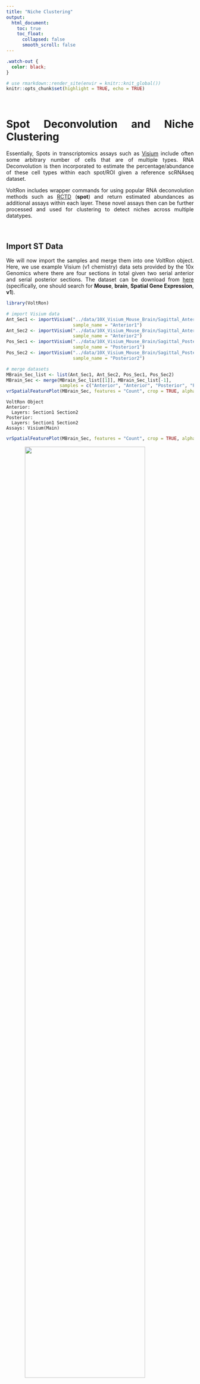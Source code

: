 ```yaml
---
title: "Niche Clustering"
output: 
  html_document:
    toc: true
    toc_float:
      collapsed: false
      smooth_scroll: false
---
```


<style>
.title{
  display: none;
}
body {
  text-align: justify
}
.center {
  display: block;
  margin-left: auto;
  margin-right: auto;
}
</style>

```css
.watch-out {
  color: black;
}
```

```r
# use rmarkdown::render_site(envir = knitr::knit_global())
knitr::opts_chunk$set(highlight = TRUE, echo = TRUE)
```

<br>

# Spot Deconvolution and Niche Clustering

Essentially, Spots in transcriptomics assays such as [Visium](https://www.10xgenomics.com/products/spatial-gene-expression) include often some arbitrary number of cells that are of multiple types. RNA Deconvolution is then incorporated to estimate the percentage/abundance of these cell types within each spot/ROI given a reference scRNAseq dataset. 

VoltRon includes wrapper commands for using popular RNA deconvolution methods such as [RCTD](https://www.nature.com/articles/s41587-021-00830-w) (**spot**) and return estimated abundances as additional assays within each layer. These novel assays then can be further processed and used for clustering to detect niches across multiple datatypes.

<!-- VoltRon includes wrapper commands for using popular RNA deconvolution methods such as [RCTD](https://www.nature.com/articles/s41587-021-00830-w) (**spot**), [SPOTlight](https://academic.oup.com/nar/article/49/9/e50/6129341) (**spot**) and [MuSiC](https://www.nature.com/articles/s41467-018-08023-x) (**ROI**), and return estimated abundances as additional assays within each layer. These novel assays then can be further processed and used for clustering to detect niches across multiple datatypes.   -->

<br>

## Import ST Data

We will now import the samples and merge them into one VoltRon object. Here, we use example Visium (v1 chemistry) data sets provided by the 10x Genomics where there are four sections in total given two serial anterior and serial posterior sections. The dataset can be download from [here](https://www.10xgenomics.com/resources/datasets?menu%5Bproducts.name%5D=Spatial%20Gene%20Expression&query=&page=1&configure%5BhitsPerPage%5D=50&configure%5BmaxValuesPerFacet%5D=1000) (specifically, one should search for **Mouse**, **brain**, **Spatial Gene Expression**, **v1**).

```r
library(VoltRon)

# import Visium data
Ant_Sec1 <- importVisium("../data/10X_Visium_Mouse_Brain/Sagittal_Anterior/Section1/", 
                         sample_name = "Anterior1")
Ant_Sec2 <- importVisium("../data/10X_Visium_Mouse_Brain/Sagittal_Anterior/Section2/", 
                         sample_name = "Anterior2")
Pos_Sec1 <- importVisium("../data/10X_Visium_Mouse_Brain/Sagittal_Posterior/Section1/", 
                         sample_name = "Posterior1")
Pos_Sec2 <- importVisium("../data/10X_Visium_Mouse_Brain/Sagittal_Posterior/Section2/", 
                         sample_name = "Posterior2")

# merge datasets
MBrain_Sec_list <- list(Ant_Sec1, Ant_Sec2, Pos_Sec1, Pos_Sec2)
MBrain_Sec <- merge(MBrain_Sec_list[[1]], MBrain_Sec_list[-1], 
                    samples = c("Anterior", "Anterior", "Posterior", "Posterior"))
vrSpatialFeaturePlot(MBrain_Sec, features = "Count", crop = TRUE, alpha = 1, ncol = 2)
```

```
VoltRon Object 
Anterior: 
  Layers: Section1 Section2 
Posterior: 
  Layers: Section1 Section2 
Assays: Visium(Main) 
```

```r
vrSpatialFeaturePlot(MBrain_Sec, features = "Count", crop = TRUE, alpha = 1, ncol = 2)
```

<img width="80%" height="80%" src="images/decon_first_plot.png" class="center">

<br>

## Import scRNA data

We will now import the scRNA data for reference

```r
library(Seurat)
allen_reference <- readRDS("../data/10X_Visium_Mouse_Brain/allen_cortex.rds")

# process and reduce dimensionality
allen_reference <- SCTransform(allen_reference, ncells = 3000, verbose = FALSE) %>%
  RunPCA(verbose = FALSE) %>%
  RunUMAP(dims = 1:30)

# update labels and subset
allen_reference$subclass <- gsub("L2/3 IT", "L23 IT", allen_reference$subclass)
allen_reference <- allen_reference[,colnames(allen_reference)[!allen_reference@meta.data$subclass %in% "CR"]]

# visualize
Idents(allen_reference) <- "subclass"
gsubclass <- DimPlot(allen_reference, reduction = "umap", label = T) + NoLegend()
Idents(allen_reference) <- "class"
gclass <- DimPlot(allen_reference, reduction = "umap", label = T) + NoLegend()
gsubclass | gclass
```

<img width="95%" height="95%" src="images/decon_singlecell.png" class="center">

<br>

## Spot Deconvolution with RCTD

In order to integrate the scRNA data and the Visium data sets within the VoltRon objects, we will use **RCTD** algorithm which is accessible with the [spacexr](https://github.com/dmcable/spacexr) package. For all layers with a Visium data, an additional assay within the same layer with **_decon** postfix will be created. 

It is important at this stage to deconvolute the spots with phenotypically best suitable single cell reference. Hence, we subset and create aditional Seurat objects for each individual type of Visium assay. 

```r
# libraries for RCTD algorithm
library(spacexr)

# Deconvolute anterior and posterior Visium spots
MBrain_Sec <- getDeconvolution(MBrain_Sec, sc.object = allen_reference, 
                               sc.cluster = "subclass", max_cores = 6)
MBrain_Sec
```

```
VoltRon Object 
Anterior: 
  Layers: Section1 Section2 
Posterior: 
  Layers: Section1 Section2 
Assays: Visium(Main) Visium_decon 
```

We can now switch to the **Visium_decon** assays where features are now cell types from the scRNA reference and the data values are cell types percentages in each spot. 

```r
vrMainAssay(Vis_CRC) <- "Visium_decon"
vrFeatures(Vis_CRC)
```

```
 [1] "Astro"      "Endo"       "L23 IT"     "L4"         "L5 IT"      "L5 PT"     
 [7] "L6 CT"      "L6 IT"      "L6b"        "Lamp5"      "Macrophage" "Meis2"     
[13] "NP"         "Oligo"      "Peri"       "Pvalb"      "Serpinf1"   "SMC"       
[19] "Sncg"       "Sst"        "Vip"        "VLMC"          
```

These features (i.e. cell type abundances) can be visualized like any other feature. 

```r
vrSpatialFeaturePlot(MBrain_Sec, features = c("L4", "L5 PT", "Oligo", "Vip"), 
                     crop = TRUE, ncol = 2, alpha = 1, keep.scale = "all")
```

<img width="90%" height="90%" src="images/decon_spatialfeature_plot.png" class="center">

<br>

## Niche Clustering 

Relative cell type abundances that are learned by RCTD and stored within VoltRon can now be used to cluster spots. These groups or clusters of spots now can be realized as **niches**, regions within tissue sections that have a distinct cell type composition compared to other groups. 

We will now normalize and process relative cell type abundances to learn these niche clusters. Cell type abundance can be realized as [compositional data](https://en.wikipedia.org/wiki/Compositional_data), hence we incorporate **centred log ratio (CLR)** transformation for normalizing these relative abundances.

```r
MBrain_Sec <- normalizeData(MBrain_Sec, method = "CLR")
```

The CLR normalized assay have only 25 features, each representing a cell type from the single cell reference data. Hence, we can **directly calculate UMAP reductions from this feature set** without relying on a prior dimensionality reduction such as PCA.

VoltRon is also capable of calculating the UMAP reduction from normalized data slots. Hence, we build a UMAP reduction from CLR data. However, UMAP will always be calculated from a PCA reduction by default (if a PCA embedding is found in the object). 

```r
MBrain_Sec <- getUMAP(MBrain_Sec, assay = "Visium_decon", data.type = "norm")
vrEmbeddingPlot(MBrain_Sec, embedding = "umap", group.by = "Sample")
```

<img width="60%" height="60%" src="images/decon_embedding_sample.png" class="center">

<br>

Using normalized cell type abundances, we can now generate k-nearest neighbor graphs and cluster the graph using leiden method.  

```r
# get neighbors
MBrain_Sec <- getNeighbors(MBrain_Sec, assay = "Visium_decon", data.type = "norm")

# get clustering
MBrain_Sec <- getClusters(MBrain_Sec, resolution = 0.6)
```

## Visualization

VoltRon incorporates distinct plotting functions for, e.g. embeddings, coordinates, heatmap and even barplots. We can now map the clusters we have generated on the UMAP embeddings. 

```r
# visualize 
g1 <- vrEmbeddingPlot(MBrain_Sec, embedding = "umap", group.by = "Sample")
g2 <- vrEmbeddingPlot(MBrain_Sec, embedding = "umap", group.by = "clusters", label = TRUE)
g1 | g2
```

<img width="100%" height="100%" src="images/decon_embedding_clusters.png" class="center">

<br>

We can map these clusters on the tissue and investigate the locations of spots that are of similar niches. 

```r
vrSpatialPlot(MBrain_Sec, group.by = "clusters", crop = TRUE, alpha = 1)
```

<img width="80%" height="80%" src="images/decon_spatial_clusters.png" class="center">

<br>

<!-- <table> -->
<!-- <tr> -->
<!--   <td width="53%"><img width="100%" height="100%" src="images/decon_spatial_clusters.png" class="center"> </td> -->
<!--   <td width="46%"><img width="100%" height="100%" src="images/decon_heatmap_clusters.png" class="center"> </td> -->
<!-- </tr> -->
<!-- </table> -->

We use **vrHeatmapPlot** to investigate relative cell type abundances across clusters.

```r
vrHeatmapPlot(MBrain_Sec, features = vrFeatures(MBrain_Sec), group.by = "clusters", 
              show_row_names = T, show_heatmap_legend = T)
```

<img width="80%" height="80%" src="images/decon_heatmap_clusters.png" class="center">
<br>
